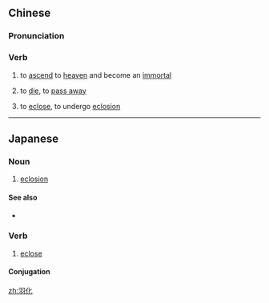 ==Chinese==
{{zh-forms}}

===Pronunciation===
{{zh-pron
|m=yǔhuà
|cat=v
}}

===Verb===
{{zh-verb}}

# to [[ascend]] to [[heaven]] and become an [[immortal]]
# {{lb|zh|of a Taoist}} to [[die]], to [[pass away]]
# to [[eclose]], to undergo [[eclosion]]

----

==Japanese==
{{wikipedia|lang=ja}}
{{ja-kanjitab|う|か|yomi=o}}

===Noun===
{{ja-noun|うか}}

# {{lb|ja|biology|sort=うか}} [[eclosion]]

====See also====
* {{ja-r|孵化|ふか}}

===Verb===
{{ja-verb-suru|うか}}

# {{lb|ja|biology|sort=うか}} [[eclose]]

====Conjugation====
{{ja-suru|うか}}

[[zh:羽化]]